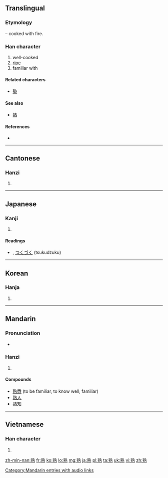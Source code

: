 ==Translingual==
===Etymology===
{{Han compound|孰|火|alt2=灬|t2=fire|ls=psc|c1=p|c2=s}} – cooked with fire.

===Han character===
{{Han char|rn=86|rad=火|as=11|sn=15|four=0533<sub>1</sub>|canj=卜戈火 (YIF)}}

# well-cooked
# [[ripe]]
# familiar with

====Related characters====
* [[塾]]

====See also====
* [[熱]] <!-- Graphically similar -->

====References====
* {{Han ref|kx=0680.200|dkj=19332|dj=1091.250|hdz=32231.030|uh=719F|ud=29087|bh=BCF4|bd=48372}}

----

==Cantonese==

===Hanzi===
{{yue-hanzi|jyut=|y=suk6}}

# {{defn|lang=yue|sort=火11}}

----

==Japanese==

===Kanji===
{{ja-kanji|grade=6|rs=火11}}

# {{defn|lang=ja|sort=火11}}

====Readings====
* {{ja-readings|on=[[じゅく]] (juku)|kun=[[うれる]] (ureru), [[にる]] (niru), [[つらつら]] (tsuratsura)}}, [[つくづく]] (tsukudzuku)

----

==Korean==

===Hanja===
{{ko-hanja|hangeul=숙|eumhun=|rv=suk|mr=suk|y=swuk}}

# {{defn|lang=ko|sort=火11}}

----

==Mandarin==

===Pronunciation===
* {{audio|zh-shú.ogg|audio}}

===Hanzi===
{{cmn-hanzi|pin=[[shóu]] ([[shou2]]); [[shú]] ([[shu2]]) |wg=shou<sup>2</sup>; shu<sup>2</sup>}}

# {{defn|lang=cmn|sort=火11}}

====Compounds====
* [[熟悉]] (to be familiar, to know well; familiar)
* [[熟人]]
* [[熟知]]

[[Category:Mandarin entries with audio links]]

----

==Vietnamese==

===Han character===
{{vi-hantu|[[thục]]|rs=火11}}

# {{defn|lang=vi|sort=火11}}

[[zh-min-nan:熟]]
[[fr:熟]]
[[ko:熟]]
[[lo:熟]]
[[mg:熟]]
[[ja:熟]]
[[pl:熟]]
[[ta:熟]]
[[uk:熟]]
[[vi:熟]]
[[zh:熟]]
